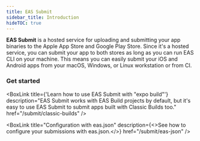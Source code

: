 ```yaml
---
title: EAS Submit
sidebar_title: Introduction
hideTOC: true
---
```



**EAS Submit** is a hosted service for uploading and submitting your app binaries to the Apple App Store and Google Play Store. Since it's a hosted service, you can submit your app to both stores as long as you can run EAS CLI on your machine. This means you can easily submit your iOS and Android apps from your macOS, Windows, or Linux workstation or from CI.

### Get started

<BoxLink title="Submitting to the Apple App Store" description="Learn how to submit an iOS/iPadOS app to the Apple App Store from any operating system." href="/submit/ios" Icon={AppleAppStoreIcon} />

<BoxLink title="Submitting to the Google Play Store" description="Learn how to submit an Android app to the Google Play Store." href="/submit/android" Icon={GoogleAppStoreIcon} />

<BoxLink 
  title={'Learn how to use EAS Submit with "expo build"'} 
  description="EAS Submit works with EAS Build projects by default, but it's easy to use EAS Submit to submit apps built with Classic Builds too."
  href="/submit/classic-builds"
/>

<BoxLink 
  title="Configuration with eas.json" 
  description={<>See how to configure your submissions with <InlineCode>eas.json</InlineCode>.</>}
  href="/submit/eas-json"
/>

